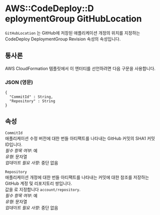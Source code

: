 # AWS::CodeDeploy::D eploymentGroup GitHubLocation

`GitHubLocation` 는 GitHub에 저장된 애플리케이션 개정의 위치를 지정하는 CodeDeploy DeploymentGroup Revision 속성의 속성입니다.

## 통사론

AWS CloudFormation 템플릿에서 이 엔터티를 선언하려면 다음 구문을 사용합니다.

### JSON (영문)

```
{
  "CommitId" : String,
  "Repository" : String
}
```

## 속성

`CommitId`  
애플리케이션 수정 버전에 대한 번들 아티팩트를 나타내는 GitHub 커밋의 SHA1 커밋 ID입니다.  
_필수 항목 여부_: 예  
_유형_: 문자열  
_업데이트 필요 사항_: 중단 없음

`Repository`  
애플리케이션 개정에 대한 번들 아티팩트를 나타내는 커밋에 대한 참조를 저장하는 GitHub 계정 및 리포지토리 쌍입니다.  
값을 로 지정합니다 `account/repository`.  
_필수 항목 여부_: 예  
_유형_: 문자열  
_업데이트 필요 사항_: 중단 없음
